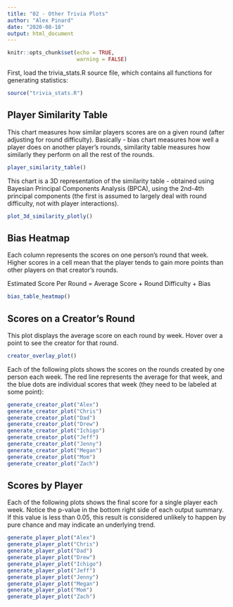 ```yaml
---
title: "02 - Other Trivia Plots"
author: "Alex Pinard"
date: "2020-08-18"
output: html_document
---
```


```r
knitr::opts_chunk$set(echo = TRUE,
                      warning = FALSE)
```

First, load the trivia_stats.R source file, which contains all functions for generating statistics:

```r
source("trivia_stats.R")
```

## Player Similarity Table

This chart measures how similar players scores are on a given round (after adjusting for round difficulty). Basically - bias chart measures how well a player does on another player's rounds, similarity table measures how similarly they perform on all the rest of the rounds.

```r
player_similarity_table()
```

This chart is a 3D representation of the similarity table - obtained using Bayesian Principal Components Analysis (BPCA), using the 2nd-4th principal components (the first is assumed to largely deal with round difficulty, not with player interactions).

```r
plot_3d_similarity_plotly()
```

## Bias Heatmap

Each column represents the scores on one person's round that week. Higher scores in a cell mean that the player tends to gain more points than other players on that creator's rounds.

Estimated Score Per Round = Average Score + Round Difficulty + Bias

```r
bias_table_heatmap()

```

## Scores on a Creator's Round

This plot displays the average score on each round by week. Hover over a point to see the creator for that round.

```r
creator_overlay_plot()
```

Each of the following plots shows the scores on the rounds created by one person each week. The red line represents the average for that week, and the blue dots are individual scores that week (they need to be labeled at some point):

```r
generate_creator_plot("Alex")
generate_creator_plot("Chris")
generate_creator_plot("Dad")
generate_creator_plot("Drew")
generate_creator_plot("Ichigo")
generate_creator_plot("Jeff")
generate_creator_plot("Jenny")
generate_creator_plot("Megan")
generate_creator_plot("Mom")
generate_creator_plot("Zach")
```

## Scores by Player

Each of the following plots shows the final score for a single player each week. Notice the p-value in the bottom right side of each output summary. If this value is less than 0.05, this result is considered unlikely to happen by pure chance and may indicate an underlying trend. 

```r
generate_player_plot("Alex")
generate_player_plot("Chris")
generate_player_plot("Dad")
generate_player_plot("Drew")
generate_player_plot("Ichigo")
generate_player_plot("Jeff")
generate_player_plot("Jenny")
generate_player_plot("Megan")
generate_player_plot("Mom")
generate_player_plot("Zach")
```